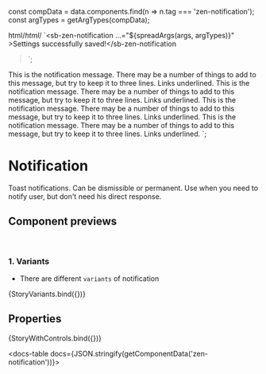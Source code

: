
const compData = data.components.find(n => n.tag === 'zen-notification');
const argTypes = getArgTypes(compData);

<Meta title="Notifications/Notification" component="zen-notification" argTypes={argTypes} />

  html/*html*/ `<sb-zen-notification ...="${spreadArgs(args, argTypes)}"
    >Settings successfully saved!</sb-zen-notification
  >`;

  <sb-zen-space no-wrap vertical spacing="lg">
    <sb-zen-notification variant="success" heading="Success" dismiss-duration="none" dismiss="false">
      This is the notification message. There may be a number of things to add to this message, but try to keep it to
      three lines. Links underlined.
    </sb-zen-notification>
    <sb-zen-notification variant="info" heading="Info" dismiss-duration="none" dismiss="false">
      This is the notification message. There may be a number of things to add to this message, but try to keep it to
      three lines. Links underlined.
    </sb-zen-notification>
    <sb-zen-notification variant="warning" heading="Warning" dismiss-duration="none" dismiss="false">
      This is the notification message. There may be a number of things to add to this message, but try to keep it to
      three lines. Links underlined.
    </sb-zen-notification>
    <sb-zen-notification variant="error" heading="Error" dismiss-duration="none" dismiss="false">
      This is the notification message. There may be a number of things to add to this message, but try to keep it to
      three lines. Links underlined.
    </sb-zen-notification>
  </sb-zen-space>
`;

# Notification

Toast notifications. Can be dismissible or permanent.
Use when you need to notify user, but don't need his direct response.

## Component previews

<br />

### 1. Variants

- There are different `variants` of notification

<Canvas>
  <Story name="button">{StoryVariants.bind({})}</Story>
</Canvas>

## Properties

<Canvas>
  <Story
    name="default"
    args={{
      ...getDefaultArgs(argTypes),
      // override some default values:
      dismissDuration: 'none',
      heading: 'Success',
    }}
  >
    {StoryWithControls.bind({})}
  </Story>
</Canvas>

<ArgsTable story="default" />

<docs-table docs={JSON.stringify(getComponentData('zen-notification'))}></docs-table>

